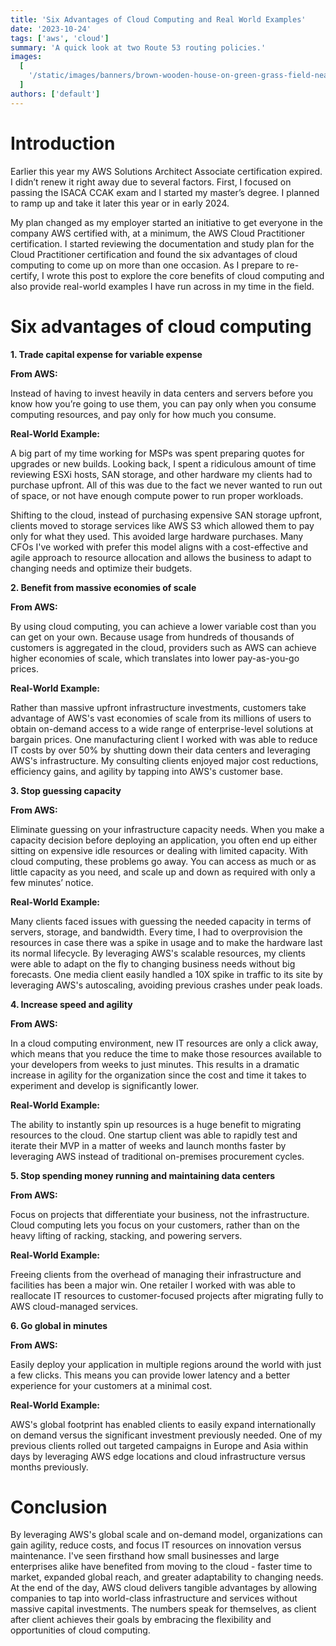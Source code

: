 ```yaml
---
title: 'Six Advantages of Cloud Computing and Real World Examples'
date: '2023-10-24'
tags: ['aws', 'cloud']
summary: 'A quick look at two Route 53 routing policies.'
images:
  [
    '/static/images/banners/brown-wooden-house-on-green-grass-field-near-green-mountains-during-daytime__dangcong__TMa0l7fdSW8.jpeg',
  ]
authors: ['default']
---
```

# Introduction

Earlier this year my AWS Solutions Architect Associate certification expired. I didn’t renew it right away due to several factors. First, I focused on passing the ISACA CCAK exam and I started my master’s degree. I planned to ramp up and take it later this year or in early 2024.

My plan changed as my employer started an initiative to get everyone in the company AWS certified with, at a minimum, the AWS Cloud Practitioner certification. I started reviewing the documentation and study plan for the Cloud Practitioner certification and found the six advantages of cloud computing to come up on more than one occasion. As I prepare to re-certify, I wrote this post to explore the core benefits of cloud computing and also provide real-world examples I have run across in my time in the field.

# Six advantages of cloud computing

**1\. Trade capital expense for variable expense**

**From AWS:**

Instead of having to invest heavily in data centers and servers before you know how you’re going to use them, you can pay only when you consume computing resources, and pay only for how much you consume.

**Real-World Example:**

A big part of my time working for MSPs was spent preparing quotes for upgrades or new builds. Looking back, I spent a ridiculous amount of time reviewing ESXi hosts, SAN storage, and other hardware my clients had to purchase upfront. All of this was due to the fact we never wanted to run out of space, or not have enough compute power to run proper workloads.

Shifting to the cloud, instead of purchasing expensive SAN storage upfront, clients moved to storage services like AWS S3 which allowed them to pay only for what they used. This avoided large hardware purchases. Many CFOs I've worked with prefer this model aligns with a cost-effective and agile approach to resource allocation and allows the business to adapt to changing needs and optimize their budgets.

**2\. Benefit from massive economies of scale**

**From AWS:**

By using cloud computing, you can achieve a lower variable cost than you can get on your own. Because usage from hundreds of thousands of customers is aggregated in the cloud, providers such as AWS can achieve higher economies of scale, which translates into lower pay-as-you-go prices.

**Real-World Example:**

Rather than massive upfront infrastructure investments, customers take advantage of AWS's vast economies of scale from its millions of users to obtain on-demand access to a wide range of enterprise-level solutions at bargain prices. One manufacturing client I worked with was able to reduce IT costs by over 50% by shutting down their data centers and leveraging AWS's infrastructure. My consulting clients enjoyed major cost reductions, efficiency gains, and agility by tapping into AWS's customer base.

**3\. Stop guessing capacity**

**From AWS:**

Eliminate guessing on your infrastructure capacity needs. When you make a capacity decision before deploying an application, you often end up either sitting on expensive idle resources or dealing with limited capacity. With cloud computing, these problems go away. You can access as much or as little capacity as you need, and scale up and down as required with only a few minutes’ notice.

**Real-World Example:**

Many clients faced issues with guessing the needed capacity in terms of servers, storage, and bandwidth. Every time, I had to overprovision the resources in case there was a spike in usage and to make the hardware last its normal lifecycle. By leveraging AWS's scalable resources, my clients were able to adapt on the fly to changing business needs without big forecasts. One media client easily handled a 10X spike in traffic to its site by leveraging AWS's autoscaling, avoiding previous crashes under peak loads.

**4\. Increase speed and agility**

**From AWS:**

In a cloud computing environment, new IT resources are only a click away, which means that you reduce the time to make those resources available to your developers from weeks to just minutes. This results in a dramatic increase in agility for the organization since the cost and time it takes to experiment and develop is significantly lower.

**Real-World Example:**

The ability to instantly spin up resources is a huge benefit to migrating resources to the cloud. One startup client was able to rapidly test and iterate their MVP in a matter of weeks and launch months faster by leveraging AWS instead of traditional on-premises procurement cycles.

**5\. Stop spending money running and maintaining data centers**

**From AWS:**

Focus on projects that differentiate your business, not the infrastructure. Cloud computing lets you focus on your customers, rather than on the heavy lifting of racking, stacking, and powering servers.

**Real-World Example:**

Freeing clients from the overhead of managing their infrastructure and facilities has been a major win. One retailer I worked with was able to reallocate IT resources to customer-focused projects after migrating fully to AWS cloud-managed services.

**6\. Go global in minutes**

**From AWS:**

Easily deploy your application in multiple regions around the world with just a few clicks. This means you can provide lower latency and a better experience for your customers at a minimal cost.

**Real-World Example:**

AWS's global footprint has enabled clients to easily expand internationally on demand versus the significant investment previously needed. One of my previous clients rolled out targeted campaigns in Europe and Asia within days by leveraging AWS edge locations and cloud infrastructure versus months previously.

# Conclusion

By leveraging AWS's global scale and on-demand model, organizations can gain agility, reduce costs, and focus IT resources on innovation versus maintenance. I've seen firsthand how small businesses and large enterprises alike have benefited from moving to the cloud - faster time to market, expanded global reach, and greater adaptability to changing needs. At the end of the day, AWS cloud delivers tangible advantages by allowing companies to tap into world-class infrastructure and services without massive capital investments. The numbers speak for themselves, as client after client achieves their goals by embracing the flexibility and opportunities of cloud computing.